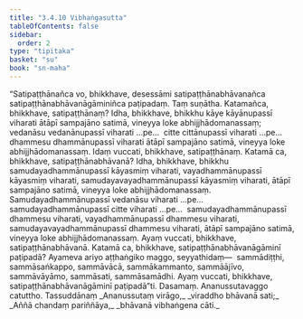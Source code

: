 ```yaml
---
title: "3.4.10 Vibhaṅgasutta"
tableOfContents: false
sidebar:
  order: 2
type: "tipitaka"
basket: "su"
book: "sn-maha"
---
```



<DynamicBreadcrumb />

<Division number="406" book="sn-maha">

<Paragraph number="932" book="sn-maha">
“Satipaṭṭhānañca vo, bhikkhave, desessāmi satipaṭṭhānabhāvanañca satipaṭṭhānabhāvanāgāminiñca paṭipadaṃ. Taṃ suṇātha. Katamañca, bhikkhave, satipaṭṭhānaṃ? Idha, bhikkhave, bhikkhu kāye kāyānupassī viharati ātāpī sampajāno satimā, vineyya loke abhijjhādomanassaṃ; vedanāsu vedanānupassī viharati …pe…  citte cittānupassī viharati …pe…  dhammesu dhammānupassī viharati ātāpī sampajāno satimā, vineyya loke abhijjhādomanassaṃ. Idaṃ vuccati, bhikkhave, satipaṭṭhānaṃ.
</Paragraph>

<Paragraph number="933" book="sn-maha">
Katamā ca, bhikkhave, satipaṭṭhānabhāvanā? Idha, bhikkhave, bhikkhu samudayadhammānupassī kāyasmiṃ viharati, vayadhammānupassī kāyasmiṃ viharati, samudayavayadhammānupassī kāyasmiṃ viharati, ātāpī sampajāno satimā, vineyya loke abhijjhādomanassaṃ. Samudayadhammānupassī vedanāsu viharati …pe…  samudayadhammānupassī citte viharati …pe…  samudayadhammānupassī dhammesu viharati, vayadhammānupassī dhammesu viharati, samudayavayadhammānupassī dhammesu viharati, ātāpī sampajāno satimā, vineyya loke abhijjhādomanassaṃ. Ayaṃ vuccati, bhikkhave, satipaṭṭhānabhāvanā.
</Paragraph>

<Paragraph number="934" book="sn-maha">
Katamā ca, bhikkhave, satipaṭṭhānabhāvanāgāminī paṭipadā? Ayameva ariyo aṭṭhaṅgiko maggo, seyyathidaṃ—  sammādiṭṭhi, sammāsaṅkappo, sammāvācā, sammākammanto, sammāājīvo, sammāvāyāmo, sammāsati, sammāsamādhi. Ayaṃ vuccati, bhikkhave, satipaṭṭhānabhāvanāgāminī paṭipadā”ti.

</Paragraph>
</Division>

<Paragraph number="935" type="center" book="sn-maha">
Dasamaṃ.



</Paragraph>

<Paragraph number="936" type="center" book="sn-maha">
Ananussutavaggo catuttho.



</Paragraph>

<Paragraph number="937" type="center" book="sn-maha">
Tassuddānaṃ


</Paragraph>

<Paragraph number="938" type="verses" book="sn-maha">
_Ananussutaṃ virāgo,_  
_viraddho bhāvanā sati;_  
_Aññā chandaṃ pariññāya,_  
_bhāvanā vibhaṅgena cāti._
</Paragraph>